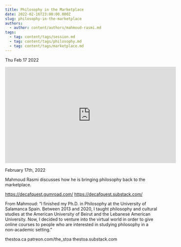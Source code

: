 ```yaml
---
title: Philosophy in the Marketplace
date: 2022-02-16T23:00:00.000Z
slug: philosophy-in-the-marketplace
authors:
  - author: content/authors/mahmoud-rasmi.md
tags:
  - tag: content/tags/session.md
  - tag: content/tags/philosophy.md
  - tag: content/tags/marketplace.md
---
```






Thu Feb 17 2022

<iframe width="560" height="315" src="https://www.youtube.com/embed/QeuGpYbCvrQ" title="Philosophy in the Marketplace w/ Mahmoud Rasmi" frameborder="0" allow="accelerometer; autoplay; clipboard-write; encrypted-media; gyroscope; picture-in-picture" allowfullscreen ></iframe>

February 17th, 2022

Mahmoud Rasmi discusses how he is bringing philosophy back to the marketplace.

https://decafquest.gumroad.com/
https://decafquest.substack.com/

From Mahmoud: “I finished my Ph.D. in Philosophy at the University of Salamanca Spain. Between 2013 and 2020, I taught philosophy and cultural studies at the American University of Beirut and the Lebanese American University. Now, I decided to venture into the virtual world in order to give online courses to people who are interested in studying philosophy in a non-academic setting.”

thestoa.ca
patreon.com/the_stoa
thestoa.substack.com


